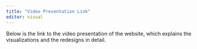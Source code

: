 ```yaml
---
title: "Video Presentation Link"
editor: visual
---
```


Below is the link to the video presentation of the website, which explains the visualizations and the redesigns in detail.
